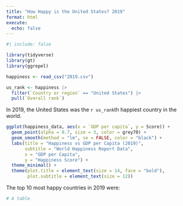 ```yaml
---
title: "How Happy is the United States? 2019"
format: html
execute:
  echo: false
---
```


```r
#| include: false

library(tidyverse)
library(gt)
library(ggrepel)

happiness <- read_csv("2019.csv")

us_rank <- happiness |> 
  filter(`Country or region` == "United States") |> 
  pull(`Overall rank`)
```

In 2019, the United States was the `r us_rank`th happiest country in the world.

```r
ggplot(happiness_data, aes(x = `GDP per capita`, y = Score)) +
  geom_point(alpha = 0.7, size = 3, color = grey70) +
  geom_smooth(method = "lm", se = FALSE, color = "black") +
  labs(title = "Happiness vs GDP per Capita (2019)",
       subtitle = "World Happiness Report Data",
       x = "GDP per Capita",
       y = "Happiness Score") +
  theme_minimal() +
  theme(plot.title = element_text(size = 14, face = "bold"),
        plot.subtitle = element_text(size = 12))
```

The top 10 most happy countries in 2019 were:

```r
# A table

```